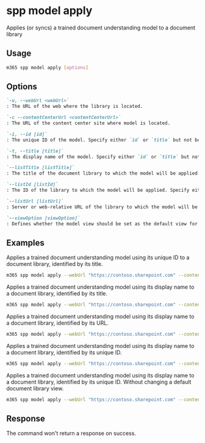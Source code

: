
# spp model apply

Applies (or syncs) a trained document understanding model to a document library

## Usage

```sh
m365 spp model apply [options]
```

## Options

```md definition-list
`-u, --webUrl <webUrl>`
: The URL of the web where the library is located.

`-c --contentCenterUrl <contentCenterUrl>`
: The URL of the content center site where model is located.

`-i, --id [id]`
: The unique ID of the model. Specify either `id` or `title` but not both.

`-t, --title [title]`
: The display name of the model. Specify either `id` or `title` but not both.

`--listTitle [listTitle]`
: The title of the document library to which the model will be applied. Specify either `listTitle`, `listId`, or `listUrl` but not multiple.

`--listId [listId]`
: The ID of the library to which the model will be applied. Specify either `listTitle`, `listId`, or `listUrl` but not multiple.

`--listUrl [listUrl]`
: Server or web-relative URL of the library to which the model will be applied. Specify either `listTitle`, `listId`, or `listUrl` but not multiple.

`--viewOption [viewOption]`
: Defines whether the model view should be set as the default view for the document library. Allowed values are: `NewViewAsDefault`, `DoNotChangeDefault`, `TileViewAsDefault`. The default value is `NewViewAsDefault`.
```

<Global />

## Examples

Applies a trained document understanding model using its unique ID to a document library, identified by its title.

```sh
m365 spp model apply --webUrl "https://contoso.sharepoint.com" --contentCenterUrl "https://contoso.sharepoint.com/sites/ContentCenter" --id "7645e69d-21fb-4a24-a17a-9bdfa7cb63dc" --listTitle "Shared Documents"
```

Applies a trained document understanding model using its display name to a document library, identified by its title.

```sh
m365 spp model apply --webUrl "https://contoso.sharepoint.com" --contentCenterUrl "https://contoso.sharepoint.com/sites/ContentCenter" --title "ModelExample" --listTitle "Shared Documents"
```

Applies a trained document understanding model using its display name to a document library, identified by its URL.

```sh
m365 spp model apply --webUrl "https://contoso.sharepoint.com" --contentCenterUrl "https://contoso.sharepoint.com/sites/ContentCenter" --title "ModelExample" --listUrl "/Shared Documents"
```

Applies a trained document understanding model using its display name to a document library, identified by its unique ID.

```sh
m365 spp model apply --webUrl "https://contoso.sharepoint.com" --contentCenterUrl "https://contoso.sharepoint.com/sites/ContentCenter" --title "ModelExample" --listId "b4cfa0d9-b3d7-49ae-a0f0-f14ffdd005f7"
```

Applies a trained document understanding model using its display name to a document library, identified by its unique ID. Without changing a default document library view.

```sh
m365 spp model apply --webUrl "https://contoso.sharepoint.com" --contentCenterUrl "https://contoso.sharepoint.com/sites/ContentCenter" --title "ModelExample" --listId "b4cfa0d9-b3d7-49ae-a0f0-f14ffdd005f7" --viewOption "DoNotChangeDefault"
```

## Response

The command won't return a response on success.
